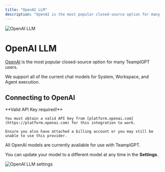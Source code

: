 ```yaml
---
title: "OpenAI LLM"
description: "OpenAI is the most popular closed-source option for many TeamplGPT users"
---
```



<Image
  src="/images/anythingllm-setup/llm-configuration/cloud/openai/header-image.png"
  height={1080}
  width={1920}
  quality={100}
  alt="OpenAI LLM"
/>

# OpenAI LLM

[OpenAI](https://OpenAI.com) is the most popular closed-source option for many TeamplGPT users.

We support all of the current chat models for System, Workspace, and Agent execution.

## Connecting to OpenAI

<Callout type="info" emoji="️💡">
  **Valid API Key required!**

    You must obtain a valid API key from [platform.openai.com](https://platform.openai.com) for this integration to work.

    Ensure you also have attached a billing account or you may still be unable to use this provider.

</Callout>

All OpenAI models are currently available for use with TeamplGPT.

You can update your model to a different model at any time in the **Settings**.

<Image
  src="/images/anythingllm-setup/llm-configuration/cloud/openai/openai-llm.png"
  height={1080}
  width={1920}
  quality={100}
  alt="OpenAI LLM settings"
/>

